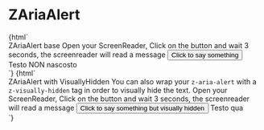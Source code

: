 
<Meta
  title="Notification/ZAriaAlert"
  component="z-aria-alert"
/>

# ZAriaAlert

<Preview>
  <Story name="ZAriaAlert-sample">{html` <script>
      function myFunction() {
        const myTimeout = setTimeout(myDelayedFunction, 3000);
      }
      function myDelayedFunction() {
        var myalert = document.getElementById("idAlert");
        myalert.innerHTML = "Ecco un numero a caso: " + Math.random();
      }
    </script>
    <div>
      <z-heading level="2">ZAriaAlert base</z-heading>
      <z-body>
        Open your ScreenReader, Click on the button and wait 3 seconds, the screenreader will read a message
      </z-body>
      <button onclick="myFunction()">Click to say something</button>
      <z-aria-alert
        id="idAlert"
        mode="${select("mode", ["assertive", "polite"], "polite")}"
      >
        Testo NON nascosto
      </z-aria-alert>
    </div>`}</Story>
  <Story name="ZAriaAlert-VisuallyHidden">{html` <script>
      function myFunction2() {
        const myTimeout = setTimeout(myDelayedFunction2, 3000);
      }
      function myDelayedFunction2() {
        var myalert = document.getElementById("idAlert2");
        myalert.innerHTML = "Ecco un numero a caso: " + Math.random();
      }
    </script>
    <div>
      <z-heading level="2">ZAriaAlert with VisuallyHidden</z-heading>
      <z-body>
        You can also wrap your <code>z-aria-alert</code> with a <code>z-visually-hidden</code> tag in order to visually
        hide the text.
      </z-body>
      <z-body>
        Open your ScreenReader, Click on the button and wait 3 seconds, the screenreader will read a message
      </z-body>
      <button onclick="myFunction2()">Click to say something but visually hidden</button>
      <z-visually-hidden>
        <z-aria-alert
          id="idAlert2"
          mode="${select("mode", ["assertive", "polite"], "polite")}"
        >
          Testo qua
        </z-aria-alert>
      </z-visually-hidden>
    </div>`}</Story>
</Preview>

<Props of="z-aria-alert" />
